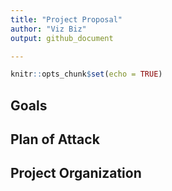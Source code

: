 ```yaml
---
title: "Project Proposal"
author: "Viz Biz"
output: github_document

---
```


```r
knitr::opts_chunk$set(echo = TRUE)
```

## Goals


## Plan of Attack

## Project Organization
